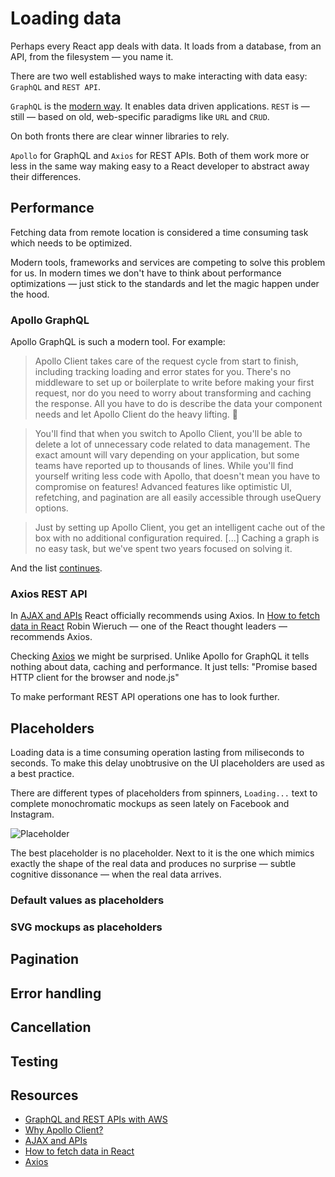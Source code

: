 
<Meta title="Loading data" component={LoadingData} />

# Loading data

Perhaps every React app deals with data. It loads from a database, from an API, from the filesystem &mdash; you name it.

There are two well established ways to make interacting with data easy: `GraphQL` and `REST API`.

`GraphQL` is the [modern way](http://metamn.io/react/graphql-and-rest-apis-with-aws/). It enables data driven applications. `REST` is &mdash; still &mdash; based on old, web-specific paradigms like `URL` and `CRUD`.

On both fronts there are clear winner libraries to rely.

`Apollo` for GraphQL and `Axios` for REST APIs. Both of them work more or less in the same way making easy to a React developer to abstract away their differences.

## Performance

Fetching data from remote location is considered a time consuming task which needs to be optimized.

Modern tools, frameworks and services are competing to solve this problem for us. In modern times we don't have to think about performance optimizations &mdash; just stick to the standards and let the magic happen under the hood.

### Apollo GraphQL

Apollo GraphQL is such a modern tool. For example:

> Apollo Client takes care of the request cycle from start to finish, including tracking loading and error states for you. There's no middleware to set up or boilerplate to write before making your first request, nor do you need to worry about transforming and caching the response. All you have to do is describe the data your component needs and let Apollo Client do the heavy lifting. 💪

> You'll find that when you switch to Apollo Client, you'll be able to delete a lot of unnecessary code related to data management. The exact amount will vary depending on your application, but some teams have reported up to thousands of lines. While you'll find yourself writing less code with Apollo, that doesn't mean you have to compromise on features! Advanced features like optimistic UI, refetching, and pagination are all easily accessible through useQuery options.

> Just by setting up Apollo Client, you get an intelligent cache out of the box with no additional configuration required. [...] Caching a graph is no easy task, but we've spent two years focused on solving it.

And the list [continues](https://www.apollographql.com/docs/react/why-apollo/).

### Axios REST API

In [AJAX and APIs](https://reactjs.org/docs/faq-ajax.html) React officially recommends using Axios. In [How to fetch data in React](https://www.robinwieruch.de/react-fetching-data/) Robin Wieruch &mdash; one of the React thought leaders &mdash; recommends Axios.

Checking [Axios](https://github.com/axios/axios) we might be surprised. Unlike Apollo for GraphQL it tells nothing about data, caching and performance. It just tells: "Promise based HTTP client for the browser and node.js"

To make performant REST API operations one has to look further.

## Placeholders

Loading data is a time consuming operation lasting from miliseconds to seconds. To make this delay unobtrusive on the UI placeholders are used as a best practice.

There are different types of placeholders from spinners, `Loading...` text to complete monochromatic mockups as seen lately on Facebook and Instagram.

![Placeholder](https://user-images.githubusercontent.com/4838076/34308760-ec55df82-e735-11e7-843b-2e311fa7b7d0.gif)

The best placeholder is no placeholder. Next to it is the one which mimics exactly the shape of the real data and produces no surprise &mdash; subtle cognitive dissonance &mdash; when the real data arrives.

### Default values as placeholders

<Preview>
  <Story name="Default values as placeholders">
    <LoadingDataGraphQLApollo />
  </Story>
</Preview>

### SVG mockups as placeholders

## Pagination

## Error handling

## Cancellation

## Testing

## Resources

- [GraphQL and REST APIs with AWS](http://metamn.io/react/graphql-and-rest-apis-with-aws/)
- [Why Apollo Client?](https://www.apollographql.com/docs/react/why-apollo/)
- [AJAX and APIs](https://reactjs.org/docs/faq-ajax.html)
- [How to fetch data in React](https://www.robinwieruch.de/react-fetching-data/)
- [Axios](https://github.com/axios/axios)
